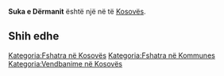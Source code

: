 {{Fshat në 
 | Emri                = Suka e Dërmanit
 | EmriAlt                = 
 | NAME_SHORT_FORM=      
 | NAME_GENERIC=      
 | NAME_SORT_NAME_RO=      SUKAEDERMANIT
 | FULL_NAME_RO = Suka e Dërmanit
 | FULL_NAME_ND_RO=Suka e Dermanit
 | SORT_NAME_RG=DERMANIT SUKAE
 | FULL_NAME_RG=Dërmanit, Suka e
 | FULL_NAME_ND_RG=Dermanit, Suka e
 | SRP_NAME_SHORT_FORM=      
 | SRP_NAME_GENERIC=      
 | SRP_NAME_SORT_NAME_RO=      
 | SRP_FULL_NAME_RO = 
 | SRP_FULL_NAME_ND_RO=
 | SRP_SORT_NAME_RG=
 | SRP_FULL_NAME_RG=
 | SRP_FULL_NAME_ND_RG=
 | Emri (Rasa dhanore) = 
 | Figura              = 
 | Shteti              = Kosovo
 | Komuna              = 
 | Kodi postar         = 
 | Sipërfaqja          = 

 | Popullsia           = 

 | Regj. i popullsisë  = 
 | Dend. e popullsisë  = 
 | Faqja zyrtare       = 
 <!--- Koordinatat ----> 
 | Gjerësia            = 42.351944
 | Gjatësia            = 20.973889
 | Lartësia            = 
}}
'''Suka e Dërmanit''' është një [[]] në [[]] të [[Kosovës]].

<!-- == Gjeografia == -->
<!-- == Historia == -->
<!-- == Demografia == -->
== Shih edhe ==
{{Komuna }}
{{Kosovo-Administrata-Cung}}

[[Kategoria:Fshatra në Kosovës]]
[[Kategoria:Fshatra në Kommunes ]]
[[Kategoria:Vendbanime në Kosovës]]